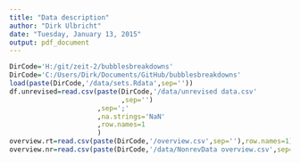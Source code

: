 ```yaml
---
title: "Data description"
author: "Dirk Ulbricht"
date: "Tuesday, January 13, 2015"
output: pdf_document
---
```


```r
DirCode='H:/git/zeit-2/bubblesbreakdowns'
DirCode='C:/Users/Dirk/Documents/GitHub/bubblesbreakdowns'
load(paste(DirCode,'/data/sets.Rdata',sep=''))
df.unrevised=read.csv(paste(DirCode,'/data/unrevised data.csv'
                            ,sep='')
                      ,sep=';'
                      ,na.strings='NaN'
                      ,row.names=1
                      )
overview.rt=read.csv(paste(DirCode,'/overview.csv',sep=''),row.names=1)
overview.nr=read.csv(paste(DirCode,'/data/NonrevData overview.csv',sep=''),sep=';')

```

